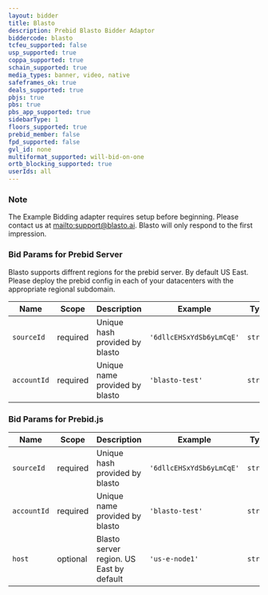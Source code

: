 ```yaml
---
layout: bidder
title: Blasto
description: Prebid Blasto Bidder Adaptor
biddercode: blasto
tcfeu_supported: false
usp_supported: true
coppa_supported: true
schain_supported: true
media_types: banner, video, native
safeframes_ok: true
deals_supported: true
pbjs: true
pbs: true
pbs_app_supported: true
sidebarType: 1
floors_supported: true
prebid_member: false
fpd_supported: false
gvl_id: none
multiformat_supported: will-bid-on-one
ortb_blocking_supported: true
userIds: all
---
```


### Note

The Example Bidding adapter requires setup before beginning. Please contact us at [mailto:support@blasto.ai](support@blasto.ai). 
Blasto will only respond to the first impression.

### Bid Params for Prebid Server
Blasto supports diffrent regions for the prebid server. By default US East.
Please deploy the prebid config in each of your datacenters with the appropriate regional subdomain.


| Name | Scope | Description | Example | Type |
|---------------|----------|-----------------------|-----------|-----------|
| `sourceId` | required | Unique hash provided by blasto | `'6dllcEHSxYdSb6yLmCqE'` | `string` |
| `accountId` | required | Unique name provided by blasto | `'blasto-test'` | `string` |

### Bid Params for Prebid.js


| Name | Scope | Description | Example | Type |
|---------------|----------|-----------------------|-----------|-----------|
| `sourceId` | required | Unique hash provided by blasto | `'6dllcEHSxYdSb6yLmCqE'` | `string` |
| `accountId` | required | Unique name provided by blasto | `'blasto-test'` | `string` |
| `host` | optional | Blasto server region. US East by default | `'us-e-node1'` | `string` |
